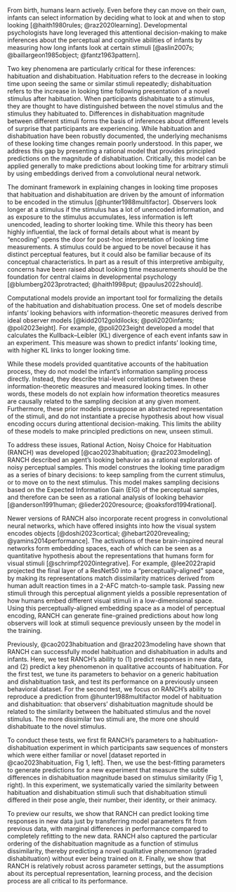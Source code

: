 
From birth, humans learn actively. Even before they can move on their own, infants can select information by deciding what to look at and when to stop looking [@haith1980rules; @raz2020learning]. Developmental psychologists have long leveraged this attentional decision-making to make inferences about the perceptual and cognitive abilities of infants by measuring how long infants look at certain stimuli [@aslin2007s; @baillargeon1985object; @fantz1963pattern]. 

Two key phenomena are particularly critical for these inferences: habituation and dishabituation. Habituation refers to the decrease in looking time upon seeing the same or similar stimuli repeatedly; dishabituation refers to the increase in looking time following presentation of a novel stimulus after habituation. When participants dishabituate to a stimulus, they are thought to have distinguished between the novel stimulus and the stimulus they habituated to. Differences in dishabituation magnitude between different stimuli forms the basis of inferences about different levels of surprise that participants are experiencing.  While habituation and dishabituation have been robustly documented, the underlying mechanisms of these looking time changes remain poorly understood. In this paper, we address this gap by presenting a rational model that provides principled predictions on the magnitude of dishabituation. Critically, this model can be applied generally to make predictions about looking time for arbitrary stimuli by using  embeddings derived from a convolutional neural network.

The dominant framework in explaining changes in looking time proposes that habituation and dishabituation are driven by the amount of information to be encoded in the stimulus [@hunter1988multifactor]. Observers look longer at a stimulus if the stimulus has a lot of unencoded information, and as exposure to the stimulus accumulates, less information is left unencoded, leading to shorter looking time. While this theory has been highly influential, the lack of formal details about what is meant by “encoding” opens the door for post-hoc interpretation of looking time measurements. A stimulus could be argued to be novel because it has distinct perceptual features, but it could also be familiar because of its conceptual characteristics. In part as a result of this interpretive ambiguity, concerns have been raised about  looking time measurements should be the foundation for central claims in developmental psychology [@blumberg2023protracted; @haith1998put; @paulus2022should]. 

Computational models provide an important tool for formalizing the details of the habituation and dishabituation process. One set of models describe infants’ looking behaviors with information-theoretic measures derived from ideal observer models [@kidd2012goldilocks; @poli2020infants; @poli2023eight]. For example, @poli2023eight developed a model that calculates the Kullback–Leibler (KL) divergence of each event infants saw in an experiment.  This measure was shown to predict infants’ looking time, with higher KL links to longer looking time. 

While these models provided quantitative accounts of the habituation process, they do not model the infant’s information sampling process directly. Instead, they describe trial-level correlations between these information-theoretic measures and measured looking times. In other words, these models do not explain how information theoretics measures are causally related to the sampling decision at any given moment. Furthermore, these prior models presuppose an abstracted representation of the stimuli, and do not instantiate a precise hypothesis about how visual encoding occurs during attentional decision-making. This limits the ability of these models to make principled predictions on new, unseen stimuli.

To address these issues, Rational Action, Noisy Choice for Habituation (RANCH) was developed [@cao2023habituation; @raz2023modeling].  RANCH described an agent’s looking behavior as a rational exploration of noisy perceptual samples. This model construes the looking time paradigm as a series of binary decisions: to keep sampling from the current stimulus, or to move on to the next stimulus. This model makes sampling decisions based on the Expected Information Gain (EIG) of the perceptual samples, and therefore can be seen as a rational analysis of looking behavior [@anderson1991human; @lieder2020resource; @oaksford1994rational]. 

Newer versions of RANCH also incorporate recent progress in convolutional neural networks, which have offered insights into how the visual system encodes objects [@doshi2023cortical; @hebart2020revealing; @yamins2014performance]. The activations of these brain-inspired neural networks form embedding spaces, each of which can be seen as a quantitative hypothesis about the representations that humans form for visual stimuli [@schrimpf2020integrative]. For example, @lee2022rapid projected the final layer of a ResNet50 into a "perceptually-aligned" space, by making its representations match dissimilarity matrices derived from human adult reaction times in a 2-AFC match-to-sample task. Passing new stimuli through this perceptual alignment yields a possible representation of how humans embed different visual stimuli in a low-dimensional space. Using this perceptually-aligned embedding space as a model of perceptual encoding, RANCH can generate fine-grained predictions about how long observers will look at stimuli sequence previously unseen by the model in the training.

Previously, @cao2023habituation and @raz2023modeling have shown that RANCH can successfully model habituation and dishabituation in adults and infants.  Here, we test RANCH’s ability to (1) predict responses in new data, and (2) predict a key phenomenon in qualitative accounts of habituation.  For the first test,  we tune its parameters to behavior on a generic habituation and dishabituation task, and test its performance on a previously unseen behavioral dataset. For the second test, we focus on RANCH’s ability to reproduce a prediction from @hunter1988multifactor model of habituation and dishabituation: that observers’ dishabituation magnitude should be related to the similarity between the habituated stimulus and the novel stimulus. The more dissimilar two stimuli are, the more one should dishabituate to the novel stimulus. 


To conduct these tests, we first fit RANCH’s parameters to a habituation-dishabituation experiment in which participants saw sequences of monsters which were either familiar or novel [dataset reported in @cao2023habituation, Fig 1, left]. Then, we use the best-fitting parameters to generate predictions for a new experiment that measure the subtle differences in dishabituation magnitude based on stimulus similarity (Fig 1, right). In this experiment, we systematically varied the similarity between habituation and dishabituation stimuli such that dishabituation stimuli differed in their pose angle, their number, their identity, or their animacy. 

To preview our results, we show that RANCH can predict looking time responses in new data just by transferring model parameters fit from previous data, with marginal differences in performance compared to completely refitting to the new data. RANCH also captured the particular ordering of the dishabituation magnitude as a function of stimulus dissimilarity, thereby predicting a novel qualitative phenomenon (graded dishabituation) without ever being trained on it. Finally, we show that RANCH is relatively robust across parameter settings, but the assumptions about its perceptual representation, learning process, and the decision process are all critical to its performance.

